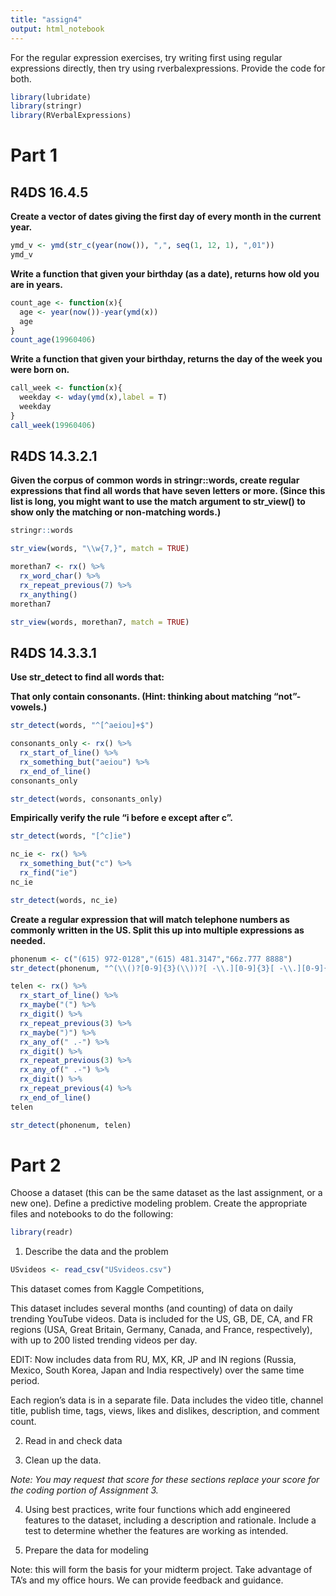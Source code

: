 ```yaml
---
title: "assign4"
output: html_notebook
---
```



For the regular expression exercises, try writing first using regular expressions directly, then try using rverbalexpressions. Provide the code for both. 

```r
library(lubridate)
library(stringr)
library(RVerbalExpressions)
```


# Part 1

## R4DS 16.4.5

**Create a vector of dates giving the first day of every month in the current year. **
```r
ymd_v <- ymd(str_c(year(now()), ",", seq(1, 12, 1), ",01"))
ymd_v
```


**Write a function that given your birthday (as a date), returns how old you are in years.**

```r
count_age <- function(x){
  age <- year(now())-year(ymd(x))
  age
}
count_age(19960406)
```


**Write a function that given your birthday, returns the day of the week you were born on. **

```r
call_week <- function(x){
  weekday <- wday(ymd(x),label = T)
  weekday
}
call_week(19960406)
```


## R4DS 14.3.2.1

**Given the corpus of common words in stringr::words, create regular expressions that find all words that have seven letters or more. (Since this list is long, you might want to use the match argument to str_view() to show only the matching or non-matching words.)**

```r
stringr::words
```

```r
str_view(words, "\\w{7,}", match = TRUE)

morethan7 <- rx() %>%
  rx_word_char() %>%
  rx_repeat_previous(7) %>%
  rx_anything()
morethan7

str_view(words, morethan7, match = TRUE)

```


## R4DS 14.3.3.1

**Use str_detect to find all words that:**

**That only contain consonants. (Hint: thinking about matching “not”-vowels.)**

```r
str_detect(words, "^[^aeiou]+$") 

consonants_only <- rx() %>%
  rx_start_of_line() %>%
  rx_something_but("aeiou") %>%
  rx_end_of_line()
consonants_only

str_detect(words, consonants_only) 

```

**Empirically verify the rule “i before e except after c”.**

```r
str_detect(words, "[^c]ie")

nc_ie <- rx() %>%
  rx_something_but("c") %>%
  rx_find("ie")
nc_ie

str_detect(words, nc_ie)

```

**Create a regular expression that will match telephone numbers as commonly written in the US. Split this up into multiple expressions as needed.**

```r
phonenum <- c("(615) 972-0128","(615) 481.3147","66z.777 8888")
str_detect(phonenum, "^(\\()?[0-9]{3}(\\))?[ -\\.][0-9]{3}[ -\\.][0-9]{4}$")

telen <- rx() %>%
  rx_start_of_line() %>%
  rx_maybe("(") %>%
  rx_digit() %>%
  rx_repeat_previous(3) %>%
  rx_maybe(")") %>%
  rx_any_of(" .-") %>%
  rx_digit() %>%
  rx_repeat_previous(3) %>%
  rx_any_of(" .-") %>%
  rx_digit() %>%
  rx_repeat_previous(4) %>%
  rx_end_of_line() 
telen

str_detect(phonenum, telen)

```




# Part 2


Choose a dataset (this can be the same dataset as the last assignment, or a new one). Define a predictive modeling problem. Create the appropriate files and notebooks to do the following:

```r
library(readr)
```

1. Describe the data and the problem
```r
USvideos <- read_csv("USvideos.csv")
```

This dataset comes from Kaggle Competitions, 

This dataset includes several months (and counting) of data on daily trending YouTube videos. Data is included for the US, GB, DE, CA, and FR regions (USA, Great Britain, Germany, Canada, and France, respectively), with up to 200 listed trending videos per day.

EDIT: Now includes data from RU, MX, KR, JP and IN regions (Russia, Mexico, South Korea, Japan and India respectively) over the same time period.

Each region’s data is in a separate file. Data includes the video title, channel title, publish time, tags, views, likes and dislikes, description, and comment count.


2. Read in and check data




3. Clean up the data. 




*Note: You may request that score for these sections replace your score for the coding portion of Assignment 3.*

4. Using best practices, write four functions which add engineered features to the dataset, including a description and rationale. Include a test to determine whether the features are working as intended. 



5. Prepare the data for modeling




Note: this will form the basis for your midterm project. Take advantage of TA's and my office hours. We can provide feedback and guidance. 

